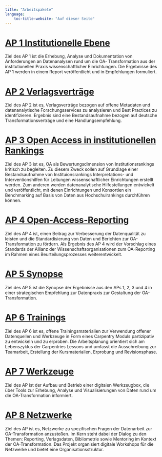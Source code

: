 ```yaml
---
title: "Arbeitspakete"
language:
    toc-title-website: "Auf dieser Seite"
---
```


# [AP 1 Institutionelle Ebene](aps/AP1.qmd)

Ziel des AP 1 ist die Erhebung, Analyse und Dokumentation von Anforderungen an Datenanalysen rund um die OA- Transformation aus der institutionellen Praxis wissenschaftlicher Einrichtungen. Die Ergebnisse des AP 1 werden in einem Report veröffentlicht und in Empfehlungen formuliert.

# [AP 2 Verlagsverträge](aps/AP2.qmd)

Ziel des AP 2 ist es, Verlagsverträge bezogen auf offene Metadaten und datenanalytische Forschungsservices zu analysieren und Best Practices zu identifizieren. Ergebnis sind eine Bestandsaufnahme bezogen auf deutsche Transformationsverträge und eine Handlungsempfehlung.

# [AP 3 Open Access in institutionellen Rankings](aps/AP3.qmd)

Ziel des AP 3 ist es, OA als Bewertungsdimension von Institutionsrankings kritisch zu begleiten. Zu diesem Zweck sollen auf Grundlage einer Bestandsaufnahme von Instituionsrankings Interpretations- und Interventionshilfen für Leitungen wissenschaftlicher Einrichtungen erstellt werden. Zum anderen werden datenanalytische Hilfestellungen entwickelt und veröffentlicht, mit denen Einrichtungen und Konsortien ein Benchmarking auf Basis von Daten aus Hochschulrankings durchführen können.

# [AP 4 Open-Access-Reporting](aps/AP4.qmd)

Ziel des AP 4 ist, einen Beitrag zur Verbesserung der Datenqualität zu leisten und die Standardisierung von Daten und Berichten zur OA-Transformation zu fördern. Als Ergebnis des AP 4 wird der Vorschlag eines Standards der Allianz der Wissenschaftsorganisationen zum OA-Reporting im Rahmen eines Beurteilungsprozesses weiterentwickelt.


# [AP 5 Synopse](aps/AP5.qmd)

Ziel des AP 5 ist die Synopse der Ergebnisse aus den APs 1, 2, 3 und 4 in einer strategischen Empfehlung zur Datenpraxis zur Gestaltung der OA-Transformation.


# [AP 6 Trainings](aps/AP6.qmd)

Ziel des AP 6 ist es, offene Trainingsmaterialien zur Verwendung offener Datenquellen und Werkzeuge in Form eines Carpentry Moduls partizipativ zu entwickeln und zu erproben. Die Arbeitsplanung orientiert sich am Lebenszyklus der Carpentries Lessons und umfasst die Ausschreibung zur Teamarbeit, Erstellung der Kursmaterialien, Erprobung und Revisionsphase.

# [AP 7 Werkzeuge](aps/AP7.qmd)

Ziel des AP ist der Aufbau und Betrieb einer digitalen Werkzeugbox, die über Tools zur Erhebung, Analyse und Visualisierungen von Daten rund um die OA-Transformation informiert.

# [AP 8 Netzwerke](aps/AP8.qmd)

Ziel des AP ist es, Netzwerke zu spezifischen Fragen der Datenarbeit zur OA-Transformation anzustoßen. Im Kern steht dabei der Dialog zu den Themen: Reporting, Verlagsdaten, Bibliometrie sowie Mentoring im Kontext der OA-Transformation. Das Projekt organisiert digitale Workshops für die Netzwerke und bietet eine Organisationsstruktur.